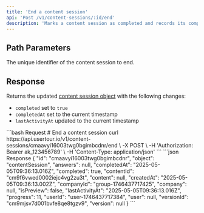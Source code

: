 ```yaml
---
title: 'End a content session'
api: 'Post /v1/content-sessions/:id/end'
description: 'Marks a content session as completed and records its completion time. This operation is idempotent - calling it multiple times on the same session will not cause any issues.'
---
```


## Path Parameters

<ParamField path="id" type="string" required>
  The unique identifier of the content session to end.
</ParamField>

## Response

Returns the updated [content session object](/api-reference/content-sessions/model) with the following changes:
- `completed` set to `true`
- `completedAt` set to the current timestamp
- `lastActivityAt` updated to the current timestamp

<RequestExample>
  ```bash Request
  # End a content session
  curl https://api.usertour.io/v1/content-sessions/cmaavyi16003twg0bgimbcdnr/end \
  -X POST \
  -H 'Authorization: Bearer ak_123456789' \
  -H 'Content-Type: application/json'
  ```
</RequestExample>

<ResponseExample>
  ```json Response
  {
    "id": "cmaavyi16003twg0bgimbcdnr",
    "object": "contentSession",
    "answers": null,
    "completedAt": "2025-05-05T09:36:13.016Z",
    "completed": true,
    "contentId": "cm9f6vwed0002iejc4vg2zu3t",
    "content": null,
    "createdAt": "2025-05-05T09:36:13.002Z",
    "companyId": "group-1746437717425",
    "company": null,
    "isPreview": false,
    "lastActivityAt": "2025-05-05T09:36:13.016Z",
    "progress": 11,
    "userId": "user-1746437717384",
    "user": null,
    "versionId": "cm9mjsv7d001bvfe8qe8tgzv9",
    "version": null
  }
  ```
</ResponseExample>
